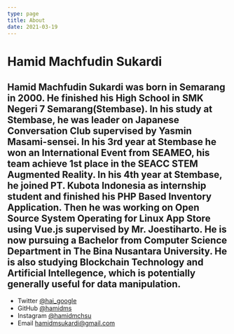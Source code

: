 ```yaml
---
type: page
title: About
date: 2021-03-19
---
```


# Hamid Machfudin Sukardi

Hamid Machfudin Sukardi was born in Semarang in 2000. He finished his High School in SMK Negeri 7 Semarang(Stembase). In his study at Stembase, he was leader on Japanese Conversation Club supervised by Yasmin Masami-sensei. In his 3rd year at Stembase he won an International Event from SEAMEO, his team achieve 1st place in the SEACC STEM Augmented Reality. In his 4th year at Stembase, he joined PT. Kubota Indonesia as internship student and finished his PHP Based Inventory Application. Then he was working on Open Source System Operating for Linux App Store using Vue.js supervised by Mr. Joestiharto.  He is now pursuing a Bachelor from Computer Science Department in The Bina Nusantara University. He is also studying Blockchain Technology and Artificial Intellegence, which is potentially generally useful for data manipulation.
---

- Twitter [@hai_google](https://twitter.com/hai_google)
- GitHub [@hamidms](https://github.com/hamidms)
- Instagram [@hamidmchsu](https://instagram.com/hamidmchsu)
- Email hamidmsukardi@gmail.com
